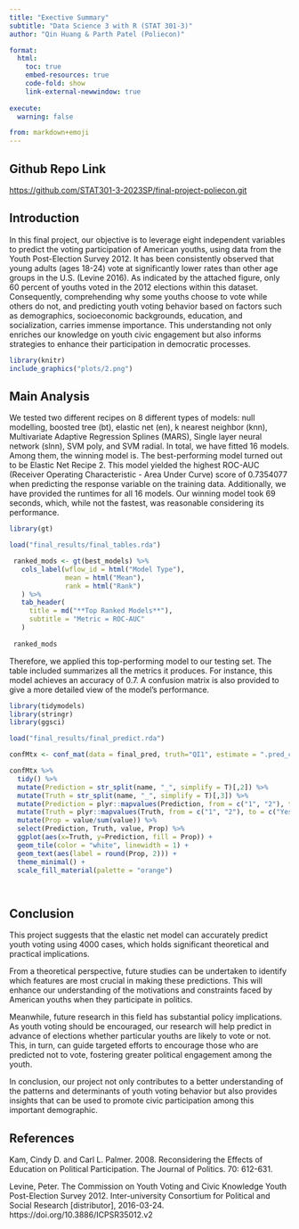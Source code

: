 ```yaml
---
title: "Exective Summary"
subtitle: "Data Science 3 with R (STAT 301-3)"
author: "Qin Huang & Parth Patel (Poliecon)"

format:
  html:
    toc: true
    embed-resources: true
    code-fold: show
    link-external-newwindow: true
    
execute:
  warning: false

from: markdown+emoji  
---
```


## Github Repo Link

::: {.callout-important}

[https://github.com/STAT301-3-2023SP/final-project-poliecon.git](https://github.com/STAT301-3-2023SP/final-project-poliecon.git)

:::


## Introduction

In this final project, our objective is to leverage eight independent variables to predict the voting participation of American youths, using data from the Youth Post-Election Survey 2012. It has been consistently observed that young adults (ages 18-24) vote at significantly lower rates than other age groups in the U.S. (Levine 2016). As indicated by the attached figure, only 60 percent of youths voted in the 2012 elections within this dataset. Consequently, comprehending why some youths choose to vote while others do not, and predicting youth voting behavior based on factors such as demographics, socioeconomic backgrounds, education, and socialization, carries immense importance. This understanding not only enriches our knowledge on youth civic engagement but also informs strategies to enhance their participation in democratic processes.


```r
library(knitr)
include_graphics("plots/2.png")
```



## Main Analysis
We tested two different recipes on 8 different types of models: null modelling, boosted tree (bt), elastic net (en), k nearest neighbor (knn), Multivariate Adaptive Regression Splines (MARS), Single layer neural network (slnn), SVM poly, and SVM radial. In total, we have fitted 16 models. Among them, the winning model is. The best-performing model turned out to be Elastic Net Recipe 2. This model yielded the highest ROC-AUC (Receiver Operating Characteristic - Area Under Curve) score of 0.7354077 when predicting the response variable on the training data. Additionally, we have provided the runtimes for all 16 models. Our winning model took 69 seconds, which, while not the fastest, was reasonable considering its performance.


```r
library(gt)

load("final_results/final_tables.rda")

 ranked_mods <- gt(best_models) %>% 
   cols_label(wflow_id = html("Model Type"),
              mean = html("Mean"),
              rank = html("Rank")
   ) %>% 
   tab_header(
     title = md("**Top Ranked Models**"),
     subtitle = "Metric = ROC-AUC"
   )
 
 ranked_mods

```



Therefore, we applied this top-performing model to our testing set. The table included summarizes all the metrics it produces. For instance, this model achieves an accuracy of 0.7. A confusion matrix is also provided to give a more detailed view of the model's performance.


```r
library(tidymodels)
library(stringr)
library(ggsci)

load("final_results/final_predict.rda")

confMtx <- conf_mat(data = final_pred, truth="QI1", estimate = ".pred_class") ## confusion matrix

confMtx %>% 
  tidy() %>%
  mutate(Prediction = str_split(name, "_", simplify = T)[,2]) %>%
  mutate(Truth = str_split(name, "_", simplify = T)[,3]) %>%
  mutate(Prediction = plyr::mapvalues(Prediction, from = c("1", "2"), to = c("Yes", "No"))) %>%
  mutate(Truth = plyr::mapvalues(Truth, from = c("1", "2"), to = c("Yes", "No"))) %>%
  mutate(Prop = value/sum(value)) %>%
  select(Prediction, Truth, value, Prop) %>%
  ggplot(aes(x=Truth, y=Prediction, fill = Prop)) +
  geom_tile(color = "white", linewidth = 1) +
  geom_text(aes(label = round(Prop, 2))) +
  theme_minimal() +
  scale_fill_material(palette = "orange")




```

## Conclusion

This project suggests that the elastic net model can accurately predict youth voting using 4000 cases, which holds significant theoretical and practical implications.

From a theoretical perspective, future studies can be undertaken to identify which features are most crucial in making these predictions. This will enhance our understanding of the motivations and constraints faced by American youths when they participate in politics.

Meanwhile, future research in this field has substantial policy implications. As youth voting should be encouraged, our research will help predict in advance of elections whether particular youths are likely to vote or not. This, in turn, can guide targeted efforts to encourage those who are predicted not to vote, fostering greater political engagement among the youth.

In conclusion, our project not only contributes to a better understanding of the patterns and determinants of youth voting behavior but also provides insights that can be used to promote civic participation among this important demographic.



## References

Kam, Cindy D. and Carl L. Palmer. 2008. Reconsidering the Effects of Education on Political Participation. The Journal of Politics. 70: 612-631.

Levine, Peter. The Commission on Youth Voting and Civic Knowledge Youth Post-Election Survey 2012. Inter-university Consortium for Political and Social Research [distributor], 2016-03-24. https://doi.org/10.3886/ICPSR35012.v2

